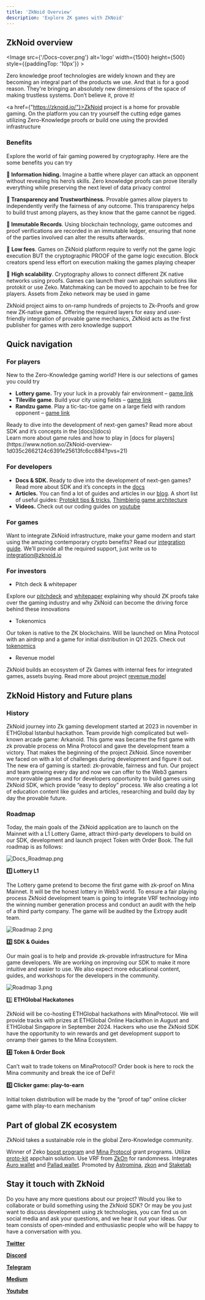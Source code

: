 ```yaml
---
title: 'ZkNoid Overview'
description: 'Explore ZK games with ZkNoid'
---
```



## ZkNoid overview
<Image src={'/Docs-cover.png'} alt='logo' width={1500} height={500} style={{paddingTop: '10px'}} ></Image>

Zero knowledge proof technologies are widely known and they are becoming an integral part of the products we use.
And that is for a good reason. They're bringing an absolutely new dimensions of the space of making trustless systems. 
Don’t believe it, prove it!

<a href={"https://zknoid.io/"}>ZkNoid</a> project is a home for provable gaming.
On the platform you can try yourself the cutting edge games utilizing Zero-Knowledge proofs or build one using the provided infrastructure

### Benefits
Explore the world of fair gaming powered by cryptography. 
Here are the some benefits you can try

**🙈 Information hiding.** Imagine a battle where player can attack an opponent without revealing his hero’s skills. Zero knowledge proofs can prove literally everything while preserving the next level of data privacy control

**🤝 Transparency and Trustworthiness.** Provable games allow players to independently verify the fairness of any outcome. This transparency helps to build trust among players, as they know that the game cannot be rigged.

**📜 Immutable Records**. Using blockchain technology, game outcomes and proof verifications are recorded in an immutable ledger, ensuring that none of the parties involved can alter the results afterwards.

💸 **Low fees**. Games on ZkNoid platform require to verify not the game logic execution BUT the cryptographic PROOF of the game logic execution. Block creators spend less effort on execution making the games playing cheaper

🥞 **High scalability**. Cryptography allows to connect different ZK native networks using proofs. Games can launch their own appchain solutions like protokit or use Zeko. Matchmaking can be moved to appchain to be free for players. Assets from Zeko network may be used in game

ZkNoid project aims to on-ramp hundreds of projects to Zk-Proofs and grow new ZK-native games.
Offering the required layers for easy and user-friendly integration of provable game mechanics, 
ZkNoid acts as the first publisher for games with zero knowledge support


## Quick navigation
### For players

New to the Zero-Knowledge gaming world? Here is our selections of games you could try
- **Lottery game.** Try your luck in a provably fair environment – [game link](https://app.zknoid.io/games/lottery/global)
- **Tileville game**. Build your city using fields – [game link](https://www.tileville.xyz/)
- **Randzu game**. Play a tic-tac-toe game on a large field with random opponent – [game link](https://app.zknoid.io/games/randzu/global)

<Callout>
  Ready to dive into the development of next-gen games? Read more about SDK and it’s concepts in the [docs](docs)<br/>
</Callout>

<Callout>
  Learn more about game rules and how to play in [docs for players](https://www.notion.so/ZkNoid-overview-1d035c2662124c6391e25613fc6cc884?pvs=21)
</Callout>

### For developers

- **Docs & SDK.** Ready to dive into the development of next-gen games? Read more about SDK and it’s concepts in the [docs](https://www.notion.so/1d035c2662124c6391e25613fc6cc884?pvs=25)
- **Articles.** You can find a lot of guides and articles in our [blog](https://medium.com/@zknoid). A short list of useful guides:
  [Protokit tips & tricks](https://zknoid.medium.com/protokit-tips-tricks-our-experience-bonus-part-a7c6d04c5bfc), [Thimblerig game architecture](https://zknoid.medium.com/thimblerig-game-architecture-commit-reveal-scheme-a26ae8db8aa2)
- **Videos.** Check out our coding guides on [youtube](https://www.youtube.com/@ZkNoid)

### For games

Want to integrate ZkNoid infrastructure, make your game modern and start using the amazing contemporary crypto benefits? 
Read our [integration guide](https://www.notion.so/ZkNoid-overview-1d035c2662124c6391e25613fc6cc884?pvs=21). We’ll provide all the required support, just write us to integration@zknoid.io


### For investors

- Pitch deck & whitepaper

Explore our [pitchdeck](https://www.notion.so/ZkNoid-overview-1d035c2662124c6391e25613fc6cc884?pvs=21) and [whitepaper](https://www.notion.so/ZkNoid-overview-1d035c2662124c6391e25613fc6cc884?pvs=21) explaining why should ZK proofs take over the gaming industry and why ZkNoid can become the driving force behind these innovations

- Tokenomics

Our token is native to the ZK blockchains. Will be launched on Mina Protocol with an airdrop and a game for initial distribution in Q1 2025. Check out [tokenomics](https://docs.zknoid.io/docs/tokenomics)

- Revenue model

ZkNoid builds an ecosystem of Zk Games with internal fees for integrated games, assets buying. Read more about project [revenue model](https://docs.zknoid.io/docs/business_model)

## ZkNoid History and Future plans

### History

ZkNoid journey into Zk gaming development started at 2023 in november in ETHGlobal Istanbul hackathon. Team provide high complicated but well-known arcade game: Arkanoid. This game was became the first game with zk provable process on Mina Protocol and gave the development team a victory. That makes the beginning of the project ZkNoid. Since november we faced on with a lot of challenges during development and figure it out. The new era of gaming is started: zk-provable, fairness and fun. Our project and team growing every day and now we can offer to the Web3 gamers more provable games and for developers opportunity to build games using ZkNoid SDK, which provide  “easy to deploy” process. We also creating a lot of education content like guides and articles, researching and build day by day the provable future.

### Roadmap

Today, the main goals of the ZkNoid application are to launch on the Mainnet with a L1 Lottery Game,  attract third-party developers to build on our SDK, development and launch project Token with Order Book. The full roadmap is as follows:

![Docs_Roadmap.png](/Docs_Roadmap.png)

**1️⃣ Lottery L1** 

The Lottery game pretend to become the first game with zk-proof on Mina Mainnet. It will be the honest lottery in Web3 world. To ensure a fair playing process ZkNoid development team is going to integrate VRF technology into the winning number generation process and conduct an audit with the help of a third party company. The game will be audited by the Extropy audit team.

![Roadmap 2.png](/Roadmap_2.png)

**2️⃣ SDK & Guides** 

Our main goal is to help and provide zk-provable infrastructure for Mina game developers. We are working on improving our SDK to make it more intuitive and easier to use. We also expect more educational content, guides, and workshops for the developers in the community.

![Roadmap 3.png](/Roadmap_3.png)

3️⃣ **ETHGlobal Hackatones**

ZkNoid will be co-hosting ETHGlobal hackathons with MinaProtocol. We will provide tracks with prizes at ETHGlobal Online Hackathon in August and ETHGlobal Singapore in September 2024. Hackers who use the ZkNoid SDK have the opportunity to win rewards and get development support to onramp their games to the Mina Ecosystem.

**4️⃣ Token & Order Book**

Can’t wait to trade tokens on MinaProtocol? Order book is here to rock the Mina community and break the ice of DeFi!

**5️⃣ Clicker game: play-to-earn**

Initial token distribution will be made by the “proof of tap” online clicker game with play-to earn mechanism

## Part of global ZK ecosystem

ZkNoid takes a sustainable role in the global Zero-Knowledge community. 

Winner of Zeko [boost program](https://x.com/ZekoLabs/status/1803928670781968711) and [Mina Protocol](https://x.com/MinaProtocol/status/1803144501747171788) grant programs. Utilize [proto-kit](https://x.com/proto_kit) appchain solution. Use VRF from [ZkOn](https://x.com/zkon_network/status/1816793194392154545) for randomness. Integrates [Auro wallet](https://x.com/aurowallet_com) and [Pallad wallet](https://x.com/pallad_/status/1820809861560488284). Promoted by [Astromina](https://x.com/AstrominaOrg/status/1820029191422931102), [zkon](https://x.com/zkon_network) and [Staketab](https://minascan.io/directory/ZKnoid)

## Stay it touch with ZkNoid

Do you have any more questions about our project? Would you like to collaborate or build something using the ZkNoid SDK? Or may be you just want to discuss development using zk technologies, you can find us on social media and ask your questions, and we hear it out your ideas. Our team consists of open-minded and enthusiastic people who will be happy to have a conversation with you.

[**Twitter**](https://x.com/ZkNoid)

[**Discord**](https://discord.gg/XM7cjTp4)

[**Telegram**](https://t.me/ZkNoid)

[**Medium**](https://zknoid.medium.com/)

[**Youtube**](https://www.youtube.com/@ZkNoid)
